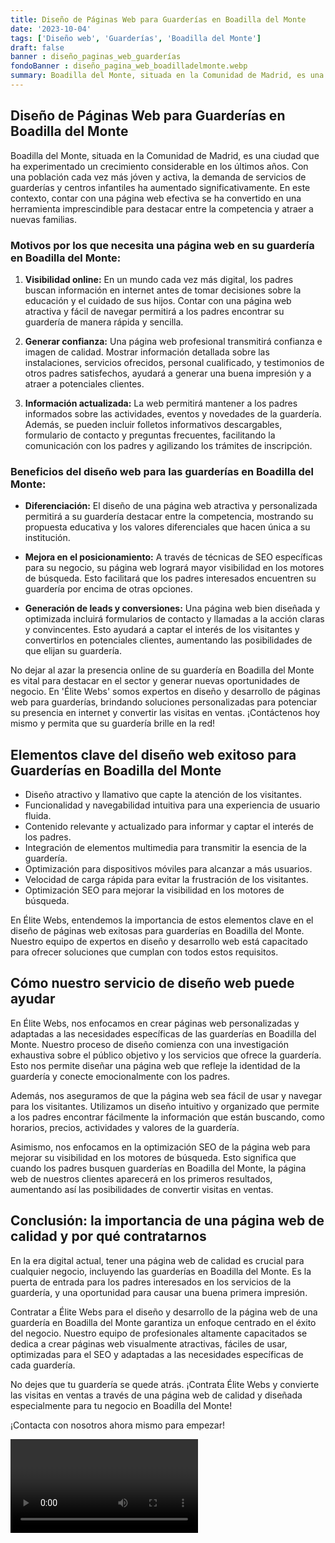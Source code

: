 ```yaml
---
title: Diseño de Páginas Web para Guarderías en Boadilla del Monte
date: '2023-10-04'
tags: ['Diseño web', 'Guarderías', 'Boadilla del Monte']
draft: false
banner : diseño_paginas_web_guarderías
fondoBanner : diseño_pagina_web_boadilladelmonte.webp
summary: Boadilla del Monte, situada en la Comunidad de Madrid, es una ciudad que ha experimentado un crecimiento considerable en los últimos años. Con una población cada vez más jóven y activa, la demanda de servicios de guarderías y centros infantiles ha aumentado significativamente. En este contexto, contar con una página web efectiva se ha convertido en una herramienta imprescindible para destacar entre la competencia y atraer a nuevas familias.
---
```


## Diseño de Páginas Web para Guarderías en Boadilla del Monte

Boadilla del Monte, situada en la Comunidad de Madrid, es una ciudad que ha experimentado un crecimiento considerable en los últimos años. Con una población cada vez más jóven y activa, la demanda de servicios de guarderías y centros infantiles ha aumentado significativamente. En este contexto, contar con una página web efectiva se ha convertido en una herramienta imprescindible para destacar entre la competencia y atraer a nuevas familias.

### Motivos por los que necesita una página web en su guardería en Boadilla del Monte:

1. **Visibilidad online:** En un mundo cada vez más digital, los padres buscan información en internet antes de tomar decisiones sobre la educación y el cuidado de sus hijos. Contar con una página web atractiva y fácil de navegar permitirá a los padres encontrar su guardería de manera rápida y sencilla.

2. **Generar confianza:** Una página web profesional transmitirá confianza e imagen de calidad. Mostrar información detallada sobre las instalaciones, servicios ofrecidos, personal cualificado, y testimonios de otros padres satisfechos, ayudará a generar una buena impresión y a atraer a potenciales clientes.

3. **Información actualizada:** La web permitirá mantener a los padres informados sobre las actividades, eventos y novedades de la guardería. Además, se pueden incluir folletos informativos descargables, formulario de contacto y preguntas frecuentes, facilitando la comunicación con los padres y agilizando los trámites de inscripción.

### Beneficios del diseño web para las guarderías en Boadilla del Monte:

- **Diferenciación:** El diseño de una página web atractiva y personalizada permitirá a su guardería destacar entre la competencia, mostrando su propuesta educativa y los valores diferenciales que hacen única a su institución.

- **Mejora en el posicionamiento:** A través de técnicas de SEO específicas para su negocio, su página web logrará mayor visibilidad en los motores de búsqueda. Esto facilitará que los padres interesados encuentren su guardería por encima de otras opciones.

- **Generación de leads y conversiones:** Una página web bien diseñada y optimizada incluirá formularios de contacto y llamadas a la acción claras y convincentes. Esto ayudará a captar el interés de los visitantes y convertirlos en potenciales clientes, aumentando las posibilidades de que elijan su guardería.

No dejar al azar la presencia online de su guardería en Boadilla del Monte es vital para destacar en el sector y generar nuevas oportunidades de negocio. En 'Élite Webs' somos expertos en diseño y desarrollo de páginas web para guarderías, brindando soluciones personalizadas para potenciar su presencia en internet y convertir las visitas en ventas. ¡Contáctenos hoy mismo y permita que su guardería brille en la red!

<GifSeo />

<Cta />

## Elementos clave del diseño web exitoso para Guarderías en Boadilla del Monte

- Diseño atractivo y llamativo que capte la atención de los visitantes.
- Funcionalidad y navegabilidad intuitiva para una experiencia de usuario fluida.
- Contenido relevante y actualizado para informar y captar el interés de los padres.
- Integración de elementos multimedia para transmitir la esencia de la guardería.
- Optimización para dispositivos móviles para alcanzar a más usuarios.
- Velocidad de carga rápida para evitar la frustración de los visitantes.
- Optimización SEO para mejorar la visibilidad en los motores de búsqueda.

En Élite Webs, entendemos la importancia de estos elementos clave en el diseño de páginas web exitosas para guarderías en Boadilla del Monte. Nuestro equipo de expertos en diseño y desarrollo web está capacitado para ofrecer soluciones que cumplan con todos estos requisitos.

## Cómo nuestro servicio de diseño web puede ayudar

En Élite Webs, nos enfocamos en crear páginas web personalizadas y adaptadas a las necesidades específicas de las guarderías en Boadilla del Monte. Nuestro proceso de diseño comienza con una investigación exhaustiva sobre el público objetivo y los servicios que ofrece la guardería. Esto nos permite diseñar una página web que refleje la identidad de la guardería y conecte emocionalmente con los padres.

Además, nos aseguramos de que la página web sea fácil de usar y navegar para los visitantes. Utilizamos un diseño intuitivo y organizado que permite a los padres encontrar fácilmente la información que están buscando, como horarios, precios, actividades y valores de la guardería.

Asimismo, nos enfocamos en la optimización SEO de la página web para mejorar su visibilidad en los motores de búsqueda. Esto significa que cuando los padres busquen guarderías en Boadilla del Monte, la página web de nuestros clientes aparecerá en los primeros resultados, aumentando así las posibilidades de convertir visitas en ventas.

## Conclusión: la importancia de una página web de calidad y por qué contratarnos

En la era digital actual, tener una página web de calidad es crucial para cualquier negocio, incluyendo las guarderías en Boadilla del Monte. Es la puerta de entrada para los padres interesados en los servicios de la guardería, y una oportunidad para causar una buena primera impresión.

Contratar a Élite Webs para el diseño y desarrollo de la página web de una guardería en Boadilla del Monte garantiza un enfoque centrado en el éxito del negocio. Nuestro equipo de profesionales altamente capacitados se dedica a crear páginas web visualmente atractivas, fáciles de usar, optimizadas para el SEO y adaptadas a las necesidades específicas de cada guardería.

No dejes que tu guardería se quede atrás. ¡Contrata Élite Webs y convierte las visitas en ventas a través de una página web de calidad y diseñada especialmente para tu negocio en Boadilla del Monte!

¡Contacta con nosotros ahora mismo para empezar!

<Video />

<CtaBot job='Guarderías' city='Boadilla del Monte'/>

<Gmaps query='Boadilla del Monte+españa+maps' />